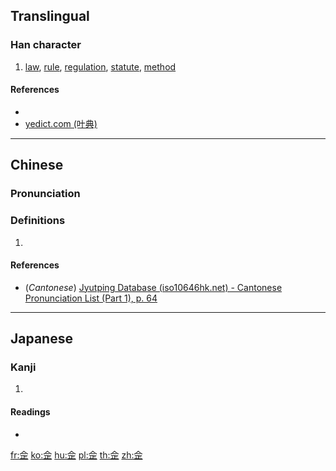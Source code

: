 {{character info/new}}
==Translingual==

===Han character===
{{Han char|rn=9|rad=人|as=06|sn=8|four=|canj=OMMM,XOMMM|ids=⿱亼正}}

# [[law]], [[rule]], [[regulation]], [[statute]], [[method]]

====References====
* {{Han ref|kx=0100.150|dkj=00554|dj=0212.110|hdz=10141.070|uh=4F71|ud=20337}}
* [http://yedict.com/htm/4F/4F71.htm yedict.com (叶典)]

----

==Chinese==
{{zh-forms}}

===Pronunciation===
{{zh-pron
|m=fǎ
|c=faat3
|mc=
|oc=
|ma=
|cat=
}}

===Definitions===
{{zh-hanzi}}

# {{rfdef|lang=zh}}

====References====
* (''Cantonese'') [http://www.iso10646hk.net/jp/document/download.jsp Jyutping Database (iso10646hk.net) - Cantonese Pronunciation List (Part 1), p. 64]

----

==Japanese==

===Kanji===
{{ja-kanji|grade=|rs=人06}}

# {{defn|lang=ja|sort=人06}}

====Readings====
* {{ja-readings|on=[[ほう]] (hō)|kun=[[のり]] (nori)}}

[[fr:佱]]
[[ko:佱]]
[[hu:佱]]
[[pl:佱]]
[[th:佱]]
[[zh:佱]]